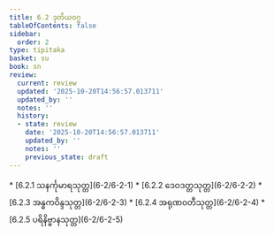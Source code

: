 ```yaml
---
title: 6.2 ဒုတိယဝဂ္ဂ
tableOfContents: false
sidebar:
  order: 2
type: tipitaka
basket: su
book: sn
review:
  current: review
  updated: '2025-10-20T14:56:57.013711'
  updated_by: ''
  notes: ''
  history:
  - state: review
    date: '2025-10-20T14:56:57.013711'
    updated_by: ''
    notes: ''
    previous_state: draft
---
```



<DynamicBreadcrumb />


<ReviewStatus review={frontmatter.review} showDetails={true} />

<HypothesisAnnotation frontmatter={frontmatter} />



<TableOfContents book="sn" section="6.2">
* [6.2.1 သနင်္ကုမာရသုတ္တ](6-2/6-2-1)
* [6.2.2 ဒေဝဒတ္တသုတ္တ](6-2/6-2-2)
* [6.2.3 အန္ဓကဝိန္ဒသုတ္တ](6-2/6-2-3)
* [6.2.4 အရုဏဝတီသုတ္တ](6-2/6-2-4)
* [6.2.5 ပရိနိဗ္ဗာနသုတ္တ](6-2/6-2-5)
</TableOfContents>